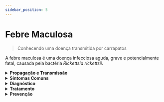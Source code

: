 ```yaml
---
sidebar_position: 5
---
```


# Febre Maculosa

>  Conhecendo uma doença transmitida por carrapatos

A febre maculosa é uma doença infecciosa aguda, grave e potencialmente fatal, causada pela bactéria _Rickettsia rickettsii_.

<details>
  <summary><strong>Propagação e Transmissão</strong></summary>
   <p>A febre maculosa é uma doença grave causada pela bactéria <em>Rickettsia</em>, transmitida aos humanos pela picada de carrapatos infectados. Os carrapatos dos gêneros <em>Amblyomma</em> e <em>Rhipicephalus</em> são os principais vetores. A propagação ocorre em áreas onde esses carrapatos são prevalentes, como regiões arborizadas e com presença de animais hospedeiros, como roedores.</p>
</details>

<details>
  <summary><strong>Sintomas Comuns</strong></summary>
   <p>Os sintomas iniciais incluem </p>
<ul>
<li>febre súbita</li>
<li>dores musculares</li>
<li>dor de cabeça e </li>
<li>mal-estar geral. </li>
bluet
</ul>
<p>Posteriormente, podem surgir erupções cutâneas caracterizadas por manchas avermelhadas. Se não tratada precocemente, a febre maculosa pode evoluir para complicações graves, como insuficiência renal, pulmonar e até mesmo óbito.</p>

</details>

<details>
  <summary><strong>Diagnóstico</strong></summary>
   <p>O diagnóstico da febre maculosa é desafiador, pois os sintomas podem ser semelhantes a outras doenças. Exames de sangue, como a PCR e sorologia, são comumente utilizados para identificar a presença da bactéria. A detecção precoce é vital para um tratamento eficaz.</p>
</details>

<details>
  <summary><strong>Tratamento</strong></summary>
   <p>O tratamento da febre maculosa envolve o uso de antibióticos, geralmente do grupo das tetraciclinas. Quanto mais cedo a terapia é iniciada, maior a probabilidade de recuperação completa. Em casos graves, pode ser necessária hospitalização para monitoramento e suporte clínico.</p>
</details>

<details>
  <summary><strong>Prevenção</strong></summary>
   <p>A prevenção da febre maculosa está associada à proteção contra picadas de carrapatos. Isso inclui o uso de roupas adequadas em áreas propensas, aplicação de repelentes e a realização de verificações cuidadosas após atividades ao ar livre. Evitar o contato direto com animais selvagens e seus habitats também reduz o risco de exposição.</p>
<p>Em resumo, a febre maculosa é uma doença séria transmitida por carrapatos, exigindo atenção especial em áreas endêmicas. A conscientização sobre medidas preventivas, diagnóstico precoce e tratamento imediato são fundamentais para mitigar os impactos dessa enfermidade.</p>
</details>
